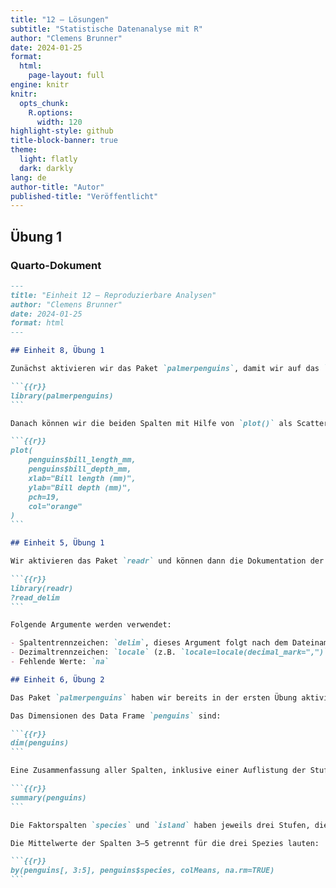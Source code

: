 ```yaml
---
title: "12 – Lösungen"
subtitle: "Statistische Datenanalyse mit R"
author: "Clemens Brunner"
date: 2024-01-25
format:
  html:
    page-layout: full
engine: knitr
knitr:
  opts_chunk: 
    R.options:
      width: 120
highlight-style: github
title-block-banner: true
theme:
  light: flatly
  dark: darkly
lang: de
author-title: "Autor"
published-title: "Veröffentlicht"
---
```


## Übung 1

### Quarto-Dokument

```` markdown
---
title: "Einheit 12 – Reproduzierbare Analysen"
author: "Clemens Brunner"
date: 2024-01-25
format: html
---

## Einheit 8, Übung 1

Zunächst aktivieren wir das Paket `palmerpenguins`, damit wir auf das `penguins` Data Frame zugreifen können:

```{{r}}
library(palmerpenguins)
```

Danach können wir die beiden Spalten mit Hilfe von `plot()` als Scatterplot darstellen:

```{{r}}
plot(
    penguins$bill_length_mm,
    penguins$bill_depth_mm,
    xlab="Bill length (mm)",
    ylab="Bill depth (mm)",
    pch=19,
    col="orange"
)
```

## Einheit 5, Übung 1

Wir aktivieren das Paket `readr` und können dann die Dokumentation der Funktion `read_delim()` wie folgt anzeigen:

```{{r}}
library(readr)
?read_delim
```

Folgende Argumente werden verwendet:

- Spaltentrennzeichen: `delim`, dieses Argument folgt nach dem Dateinamen; wird es nicht angegeben, versucht die Funktion das Spaltentrennzeichen automatisch zu erkennen
- Dezimaltrennzeichen: `locale` (z.B. `locale=locale(decimal_mark=",")` für deutsche Zahlenschreibweise)
- Fehlende Werte: `na`

## Einheit 6, Übung 2

Das Paket `palmerpenguins` haben wir bereits in der ersten Übung aktiviert, daher müssen wir das hier nicht noch einmal tun.

Das Dimensionen des Data Frame `penguins` sind:

```{{r}}
dim(penguins)
```

Eine Zusammenfassung aller Spalten, inklusive einer Auflistung der Stufen aller Faktoren, lässt sich wie folgt ausgeben:

```{{r}}
summary(penguins)
```

Die Faktorspalten `species` und `island` haben jeweils drei Stufen, die Spalte `sex` hat zwei Stufen (wobei hier auch fehlende Werte vorkommen). Es gibt in den Spalten 3–6 jeweils 2 fehlende Werte und in der siebten Spalte 11 fehlende Werte.

Die Mittelwerte der Spalten 3–5 getrennt für die drei Spezies lauten:

```{{r}}
by(penguins[, 3:5], penguins$species, colMeans, na.rm=TRUE)
```
````
